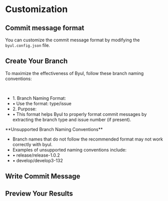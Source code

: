 
# Customization

## Commit message format

You can customize the commit message format by modifying the
`byul.config.json` file.

<ConfigCodeBox />

## Create Your Branch

To maximize the effectiveness of Byul, follow these branch naming conventions:

<br />
<ul>
  <li style={{ fontWeight: 'bold' }}>1. Branch Naming Format:</li>
  <li style={{ paddingLeft: '15px' }}>• Use the format: type/issue</li>
  <li style={{ fontWeight: 'bold' }}>2. Purpose:</li>
  <li style={{ paddingLeft: '15px' }}>
    • This format helps Byul to properly format commit messages by extracting
    the branch type and issue number (if present).
  </li>
</ul>

<BranchCodeBox />

<Callout emoji="⚠️">
  **Unsupported Branch Naming Conventions**
  <ul>
    <li>
      Branch names that do not follow the recommended format may not work
      correctly with byul.
    </li>
    <li>Examples of unsupported naming conventions include:</li>
    <li>• release/release-1.0.2</li>
    <li>• develop/develop3-132</li>
  </ul>
</Callout>

## Write Commit Message

<CommitCodeBox />

## Preview Your Results

<Preview />
